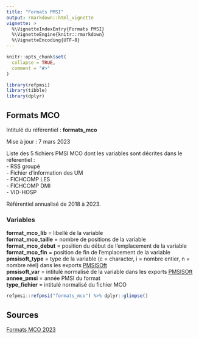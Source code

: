 ```yaml
---
title: "Formats PMSI"
output: rmarkdown::html_vignette
vignette: >
  %\VignetteIndexEntry{Formats PMSI}
  %\VignetteEngine{knitr::rmarkdown}
  %\VignetteEncoding{UTF-8}
---
```


```r
knitr::opts_chunk$set(
  collapse = TRUE,
  comment = "#>"
)
```

```r
library(refpmsi)
library(tibble)
library(dplyr)
```

## Formats MCO    

Intitulé du référentiel : **formats_mco**

Mise à jour : 7 mars 2023  

Liste des 5 fichiers PMSI MCO dont les variables sont décrites dans le référentiel :  
- RSS groupé  
- Fichier d'information des UM  
- FICHCOMP LES  
- FICHCOMP DMI  
- VID-HOSP  

Référentiel annualisé de 2018 à 2023.  

### Variables  
**format_mco_lib** = libellé de la variable  
**format_mco_taille** = nombre de positions de la variable  
**format_mco_debut** = position du début de l'emplacement de la variable  
**format_mco_fin**  = position de fin de l'emplacement de la variable  
**pmsisoft_type** = type de la variable (c = character, i = nombre entier, n = nombre réel) dans les exports [PMSISOft](https://www.pmsisoft.com/acces_pmsisoft_mco.html)  
**pmsisoft_var** = intitulé normalisé de la variable dans les exports [PMSISOft](https://www.pmsisoft.com/acces_pmsisoft_mco.html)  
**annee_pmsi** = année PMSI du format  
**type_fichier** = intitulé normalisé du fichier MCO  

```r

refpmsi::refpmsi("formats_mco") %>% dplyr::glimpse()
```

## Sources  
[Formats MCO 2023](https://www.atih.sante.fr/sites/default/files/public/content/4429/formats_mco2023.xlsx)  
